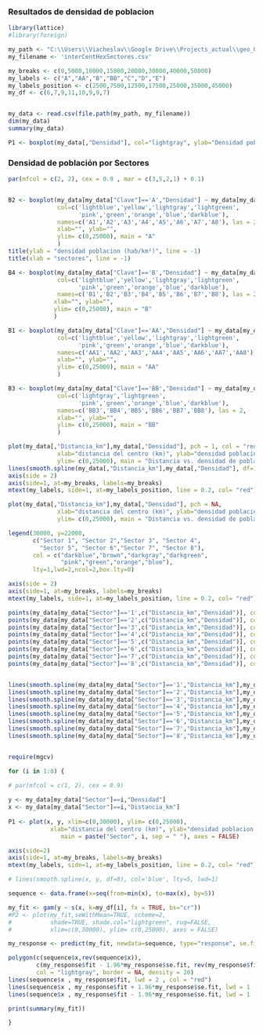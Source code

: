 
### Resultados de densidad de poblacion 

```r
library(lattice)
#library(foreign)

my_path <- "C:\\Users\\Viacheslav\\Google Drive\\Projects_actual\\geo_Urbanismo_IMEPLAN\\IMEPLAN_t4"
my_filename <- 'interCentHexSectores.csv'

my_breaks <- c(0,5000,10000,15000,20000,30000,40000,50000)
my_labels <- c("A","AA","B","BB","C","D","E")
my_labels_position <- c(2500,7500,12500,17500,25000,35000,45000)
my_df <- c(6,7,9,11,10,9,9,7)


my_data <- read.csv(file.path(my_path, my_filename))
dim(my_data)
summary(my_data)

P1 <- boxplot(my_data[,"Densidad"], col="lightgray", ylab="Densidad poblacion (hab/km²)")
```

### Densidad de población por Sectores
```r
par(mfcol = c(2, 2), cex = 0.9 , mar = c(3,5,2,1) + 0.1)


B2 <- boxplot(my_data[my_data["Clave"]=='A',"Densidad"] ~ my_data[my_data["Clave"]=='A',"Sector"],
              col=c('lightblue','yellow','lightgray','lightgreen',
                    'pink','green','orange','blue','darkblue'), 
              names=c('A1','A2','A3','A4','A5','A6','A7','A8'), las = 2,
              xlab="", ylab="", 
              ylim= c(0,25000), main = "A"
              )
title(ylab = "densidad poblacion (hab/km²)", line = -1)
title(xlab = "sectores", line = -1)

B4 <- boxplot(my_data[my_data["Clave"]=='B',"Densidad"] ~ my_data[my_data["Clave"]=='B',"Sector"],
              col=c('lightblue','yellow','lightgray','lightgreen',
                    'pink','green','orange','blue','darkblue'), 
              names=c('B1','B2','B3','B4','B5','B6','B7','B8'), las = 2,
             xlab="", ylab="", 
             ylim= c(0,25000), main = "B"
             )

B1 <- boxplot(my_data[my_data["Clave"]=='AA',"Densidad"] ~ my_data[my_data["Clave"]=='AA',"Sector"],
              col=c('lightblue','yellow','lightgray','lightgreen',
                    'pink','green','orange','blue','darkblue'), 
              names=c('AA1','AA2','AA3','AA4','AA5','AA6','AA7','AA8'), las = 2,
              xlab="", ylab="", 
              ylim= c(0,25000), main = "AA"
              )

B3 <- boxplot(my_data[my_data["Clave"]=='BB',"Densidad"] ~ my_data[my_data["Clave"]=='BB',"Sector"],
              col=c('lightgray','lightgreen',
                    'pink','green','orange','blue','darkblue'), 
              names=c('BB3','BB4','BB5','BB6','BB7','BB8'), las = 2,
              xlab="", ylab="", 
              ylim= c(0,25000), main = "BB"
              )

```


```r
plot(my_data[,"Distancia_km"],my_data[,"Densidad"], pch = 1, col = "red",
              xlab="distancia del centro (km)", ylab="densidad poblacion (hab/km²)", 
              ylim= c(0,25000), main = "Distancia vs. densidad de población residente", axes = FALSE)
lines(smooth.spline(my_data[,"Distancia_km"],my_data[,"Densidad"], df=15), col='red', lty=1, lwd=3)
axis(side = 2)
axis(side=1, at=my_breaks, labels=my_breaks)
mtext(my_labels, side=1, at=my_labels_position, line = 0.2, col= "red")

```

```r

plot(my_data[,"Distancia_km"],my_data[,"Densidad"], pch = NA,
              xlab="distancia del centro (km)", ylab="densidad poblacion (hab/km²)", 
              ylim= c(0,25000), main = "Distancia vs. densidad de población residente en 8 sectores", axes = FALSE)

legend(30000, y=22000, 
       c("Sector 1", "Sector 2","Sector 3", "Sector 4",
         "Sector 5", "Sector 6","Sector 7", "Sector 8"), 
       col = c("darkblue","brown","darkgray","darkgreen",
               "pink","green","orange","blue"),
       lty=1,lwd=2,ncol=2,box.lty=0)

axis(side = 2)
axis(side=1, at=my_breaks, labels=my_breaks)
mtext(my_labels, side=1, at=my_labels_position, line = 0.2, col= "red")

points(my_data[my_data["Sector"]=='1',c("Distancia_km","Densidad")], col='darkblue', pch = 1)
points(my_data[my_data["Sector"]=='2',c("Distancia_km","Densidad")], col='brown', pch = 1)
points(my_data[my_data["Sector"]=='3',c("Distancia_km","Densidad")], col='darkgray', pch = 1)
points(my_data[my_data["Sector"]=='4',c("Distancia_km","Densidad")], col='darkgreen', pch = 1)
points(my_data[my_data["Sector"]=='5',c("Distancia_km","Densidad")], col='pink', pch = 1)
points(my_data[my_data["Sector"]=='6',c("Distancia_km","Densidad")], col='green', pch = 1)
points(my_data[my_data["Sector"]=='7',c("Distancia_km","Densidad")], col='orange', pch = 1)
points(my_data[my_data["Sector"]=='8',c("Distancia_km","Densidad")], col='blue', pch = 1)


lines(smooth.spline(my_data[my_data["Sector"]=='1',"Distancia_km"],my_data[my_data["Sector"]=='1',"Densidad"], df=8), col='darkblue', lwd=2)
lines(smooth.spline(my_data[my_data["Sector"]=='2',"Distancia_km"],my_data[my_data["Sector"]=='2',"Densidad"], df=8), col='brown', lwd=2)
lines(smooth.spline(my_data[my_data["Sector"]=='3',"Distancia_km"],my_data[my_data["Sector"]=='3',"Densidad"], df=8), col='darkgray', lwd=2)
lines(smooth.spline(my_data[my_data["Sector"]=='4',"Distancia_km"],my_data[my_data["Sector"]=='4',"Densidad"], df=10), col='darkgreen', lwd=2)
lines(smooth.spline(my_data[my_data["Sector"]=='5',"Distancia_km"],my_data[my_data["Sector"]=='5',"Densidad"], df=8), col='pink', lwd=2)
lines(smooth.spline(my_data[my_data["Sector"]=='6',"Distancia_km"],my_data[my_data["Sector"]=='6',"Densidad"], df=8), col='green', lwd=2)
lines(smooth.spline(my_data[my_data["Sector"]=='7',"Distancia_km"],my_data[my_data["Sector"]=='7',"Densidad"], df=8), col='orange', lwd=2)
lines(smooth.spline(my_data[my_data["Sector"]=='8',"Distancia_km"],my_data[my_data["Sector"]=='8',"Densidad"], df=8), col='blue', lwd=2)



```

```r

require(mgcv)

for (i in 1:8) {

# par(mfcol = c(1, 2), cex = 0.9)
  
y <- my_data[my_data["Sector"]==i,"Densidad"]
x <- my_data[my_data["Sector"]==i,"Distancia_km"]
  
P1 <- plot(x, y, xlim=c(0,30000), ylim= c(0,25000),
            xlab="distancia del centro (km)", ylab="densidad poblacion (hab/km²)", 
               main = paste("Sector", i, sep = " "), axes = FALSE)

axis(side=2)
axis(side=1, at=my_breaks, labels=my_breaks)
mtext(my_labels, side=1, at=my_labels_position, line = 0.2, col= "red")

# lines(smooth.spline(x, y, df=8), col='blue', lty=5, lwd=1)

sequence <- data.frame(x=seq(from=min(x), to=max(x), by=5))

my_fit <- gam(y ~ s(x, k=my_df[i], fx = TRUE, bs="cr"))
#P2 <- plot(my_fit,seWithMean=TRUE, scheme=2,
#           shade=TRUE, shade.col="lightgreen", rug=FALSE, 
#           xlim=c(0,30000), ylim= c(0,25000), axes = FALSE)

my_response <- predict(my_fit, newdata=sequence, type="response", se.fit=TRUE)

polygon(c(sequence$x,rev(sequence$x)),
        c(my_response$fit - 1.96*my_response$se.fit, rev(my_response$fit + 1.96*my_response$se.fit)),
        col = "lightgray", border = NA, density = 20)
lines(sequence$x , my_response$fit, lwd = 2 , col = "red")
lines(sequence$x , my_response$fit + 1.96*my_response$se.fit, lwd = 1 , col = "gray")
lines(sequence$x , my_response$fit - 1.96*my_response$se.fit, lwd = 1 , col = "gray")

print(summary(my_fit))

}

```